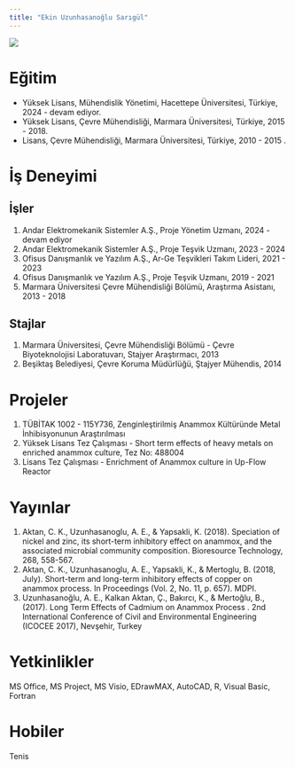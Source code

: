 ```yaml
---
title: "Ekin Uzunhasanoğlu Sarıgül"
---
```


![](/assets/images/ekin.jpg){.right-padded}

# Eğitim

-   Yüksek Lisans, Mühendislik Yönetimi, Hacettepe Üniversitesi, Türkiye, 2024 - devam ediyor.
-   Yüksek Lisans, Çevre Mühendisliği, Marmara Üniversitesi, Türkiye, 2015 - 2018.
-   Lisans, Çevre Mühendisliği, Marmara Üniversitesi, Türkiye, 2010 - 2015 .

# İş Deneyimi

## İşler

1.  Andar Elektromekanik Sistemler A.Ş., Proje Yönetim Uzmanı, 2024 - devam ediyor
2.  Andar Elektromekanik Sistemler A.Ş., Proje Teşvik Uzmanı, 2023 - 2024
3.  Ofisus Danışmanlık ve Yazılım A.Ş., Ar-Ge Teşvikleri Takım Lideri, 2021 - 2023
4.  Ofisus Danışmanlık ve Yazılım A.Ş., Proje Teşvik Uzmanı, 2019 - 2021
5.  Marmara Üniversitesi Çevre Mühendisliği Bölümü, Araştırma Asistanı, 2013 - 2018

## Stajlar

1.  Marmara Üniversitesi, Çevre Mühendisliği Bölümü - Çevre Biyoteknolojisi Laboratuvarı, Stajyer Araştırmacı, 2013
2.  Beşiktaş Belediyesi, Çevre Koruma Müdürlüğü, Ştajyer Mühendis, 2014

# Projeler

1.  TÜBİTAK 1002 - 115Y736, Zenginleştirilmiş Anammox Kültüründe Metal İnhibisyonunun Araştırılması
2.  Yüksek Lisans Tez Çalışması - Short term effects of heavy metals on enriched anammox culture, Tez No: 488004
3.  Lisans Tez Çalışması - Enrichment of Anammox culture in Up-Flow Reactor

# Yayınlar

1.  Aktan, C. K., Uzunhasanoglu, A. E., & Yapsakli, K. (2018). Speciation of nickel and zinc, its short-term inhibitory effect on anammox, and the associated microbial community composition. Bioresource Technology, 268, 558-567.
2.  Aktan, C. K., Uzunhasanoglu, A. E., Yapsakli, K., & Mertoglu, B. (2018, July). Short-term and long-term inhibitory effects of copper on anammox process. In Proceedings (Vol. 2, No. 11, p. 657). MDPI.
3.  Uzunhasanoğlu, A. E., Kalkan Aktan, Ç., Bakırcı, K., & Mertoğlu, B., (2017). Long Term Effects of Cadmium on Anammox Process . 2nd International Conference of Civil and Environmental Engineering (ICOCEE 2017), Nevşehir, Turkey

# Yetkinlikler

MS Office, MS Project, MS Visio, EDrawMAX, AutoCAD, R, Visual Basic, Fortran

# Hobiler

Tenis
